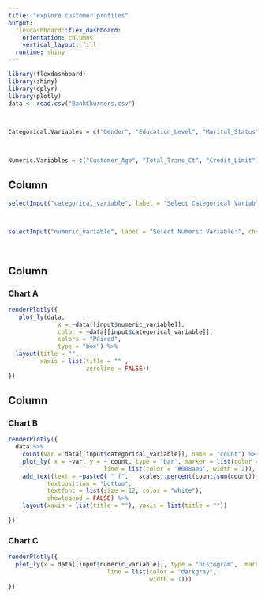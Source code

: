 ```yaml
---
title: "explore customer profiles"
output: 
  flexdashboard::flex_dashboard:
    orientation: columns
    vertical_layout: fill
  runtime: shiny
---
```


 

```r
library(flexdashboard)
library(shiny)
library(dplyr)
library(plotly)
data <- read.csv("BankChurners.csv")

 

Categorical.Variables = c("Gender", "Education_Level", "Marital_Status")

 

Numeric.Variables = c("Customer_Age", "Total_Trans_Ct", "Credit_Limit")
```

 

Column {.sidebar data-width=200}
-----------------------------------------------------------------------

 

```r

 

selectInput("categorical_variable", label = "Select Categorical Variable:", choices = Categorical.Variables)

 

selectInput("numeric_variable", label = "Select Numeric Variable:", choices = Numeric.Variables)

 

```

 

Column {data-width=400}
-----------------------------------------------------------------------

 

### Chart A

 

```r
renderPlotly({
   plot_ly(data,
              x = ~data[[input$numeric_variable]],
              color = ~data[[input$categorical_variable]],
              colors = "Paired",
              type = "box") %>%
  layout(title = "",
         xaxis = list(title = "" ,
                      zeroline = FALSE))
})
```

 


Column {data-width=400}
-----------------------------------------------------------------------

 

### Chart B

 

```r
renderPlotly({
  data %>%
    count(var = data[[input$categorical_variable]], name = "count") %>%
    plot_ly( x = ~var, y = ~ count, type = "bar", marker = list(color = '#008ae6',
                           line = list(color = '#008ae6', width = 2)), hoverinfo = "x+y") %>%
    add_text(text = ~paste0( " (",   scales::percent(count/sum(count)),")"), 
           textposition = "bottom", 
           textfont = list(size = 12, color = "white"), 
           showlegend = FALSE) %>%
    layout(xaxis = list(title = ""), yaxis = list(title = ""))
    
})
```

 

### Chart C

 

```r
renderPlotly({
  plot_ly(x = data[[input$numeric_variable]], type = "histogram",  marker = list(color = "#008ae6",
                            line = list(color = "darkgray",
                                        width = 1)))
})
```